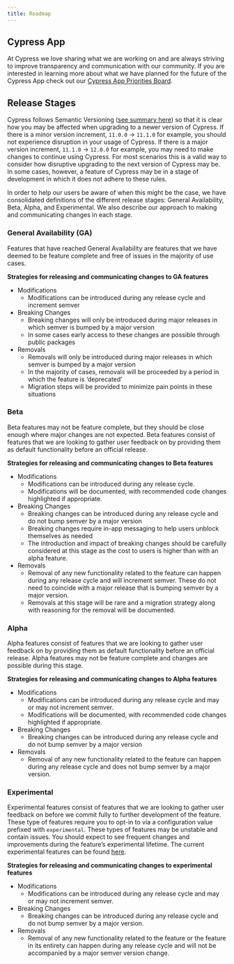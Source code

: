 ```yaml
---
title: Roadmap
---
```


## Cypress App

At Cypress we love sharing what we are working on and are always striving to
improve transparency and communication with our community. If you are interested
in learning more about what we have planned for the future of the Cypress App
check out our
[Cypress App Priorities Board](https://github.com/orgs/cypress-io/projects/13/views/1).

## Release Stages

Cypress follows Semantic Versioning
([see summary here](https://semver.org/#summary)) so that it is clear how you
may be affected when upgrading to a newer version of Cypress. If there is a
minor version increment, `11.0.0` → `11.1.0` for example, you should not
experience disruption in your usage of Cypress. If there is a major version
increment, `11.1.0` → `12.0.0` for example, you may need to make changes to
continue using Cypress. For most scenarios this is a valid way to consider how
disruptive upgrading to the next version of Cypress may be. In some cases,
however, a feature of Cypress may be in a stage of development in which it does
not adhere to these rules.

In order to help our users be aware of when this might be the case, we have
consolidated definitions of the different release stages: General Availability,
Beta, Alpha, and Experimental. We also describe our approach to making and
communicating changes in each stage.

### General Availability (GA)

Features that have reached General Availability are features that we have deemed
to be feature complete and free of issues in the majority of use cases.

**Strategies for releasing and communicating changes to GA features**

- Modifications
  - Modifications can be introduced during any release cycle and increment
    semver
- Breaking Changes
  - Breaking changes will only be introduced during major releases in which
    semver is bumped by a major version
  - In some cases early access to these changes are possible through public
    packages
- Removals
  - Removals will only be introduced during major releases in which semver is
    bumped by a major version
  - In the majority of cases, removals will be proceeded by a period in which
    the feature is ‘deprecated’
  - Migration steps will be provided to minimize pain points in these situations

### Beta

Beta features may not be feature complete, but they should be close enough where
major changes are not expected. Beta features consist of features that we are
looking to gather user feedback on by providing them as default functionality
before an official release.

**Strategies for releasing and communicating changes to Beta features**

- Modifications
  - Modifications can be introduced during any release cycle.
  - Modifications will be documented, with recommended code changes highlighted
    if appropriate.
- Breaking Changes
  - Breaking changes can be introduced during any release cycle and do not bump
    semver by a major version
  - Breaking changes require in-app messaging to help users unblock themselves
    as needed
  - The introduction and impact of breaking changes should be carefully
    considered at this stage as the cost to users is higher than with an alpha
    feature.
- Removals
  - Removal of any new functionality related to the feature can happen during
    any release cycle and will increment semver. These do not need to coincide
    with a major release that is bumping semver by a major version.
  - Removals at this stage will be rare and a migration strategy along with
    reasoning for the removal will be documented.

### Alpha

Alpha features consist of features that we are looking to gather user feedback
on by providing them as default functionality before an official release. Alpha
features may not be feature complete and changes are possible during this stage.

**Strategies for releasing and communicating changes to Alpha features**

- Modifications
  - Modifications can be introduced during any release cycle and may or may not
    increment semver.
  - Modifications will be documented, with recommended code changes highlighted
    if appropriate.
- Breaking Changes
  - Breaking changes can be introduced during any release cycle and do not bump
    semver by a major version
- Removals
  - Removal of any new functionality related to the feature can happen during
    any release cycle and does not bump semver by a major version.

### Experimental

Experimental features consist of features that we are looking to gather user
feedback on before we commit fully to further development of the feature. These
type of features require you to opt-in to via a configuration value prefixed
with `experimental`. These types of features may be unstable and contain issues.
You should expect to see frequent changes and improvements during the feature’s
experimental lifetime. The current experimental features can be found
[here](/app/references/experiments).

**Strategies for releasing and communicating changes to experimental features**

- Modifications
  - Modifications can be introduced during any release cycle and may or may not
    increment semver.
- Breaking Changes
  - Breaking changes can be introduced during any release cycle and do not bump
    semver by a major version.
- Removals
  - Removal of any new functionality related to the feature or the feature in
    its entirety can happen during any release cycle and will not be accompanied
    by a major semver version change.
